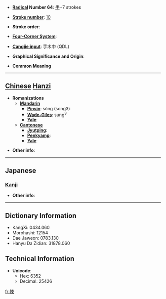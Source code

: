 * '''[[Wiktionary:Chinese radical index| Radical]] Number 64''': [[Wiktionary:Chinese radical index 手|手]]+7 strokes

* '''[[Wiktionary:Chinese total strokes index|Stroke number]]''': [[Wiktionary:Chinese total strokes index 10|10]]

* '''Stroke order''': 

* '''[[Wiktionary:Chinese four corner index|Four-Corner System]]''': 

* '''[[Wiktionary:Chinese Cangjie index|Cangjie input]]''': 手木中 (QDL)

* '''Graphical Significance and Origin''': 

* '''Common Meaning'''

----

== [[Chinese]] [[Hanzi]] ==

* '''Romanizations'''
** '''[[Mandarin]]'''
*** '''[[Pinyin]]''': sǒng (song3)
*** '''[[Wade-Giles]]''': sung<sup>3</sup>
*** '''[[Yale]]''': 
** '''[[Cantonese]]'''
*** '''[[Jyutping]]''':
*** '''[[Penkyamp]]''': 
*** '''[[Yale]]''': 

* '''Other info''': 

----

==Japanese==
===[[Kanji]]===
{{kanji|on readings=[[しょう]] (shō), [[しゅ]] (shu), [[そ]] (so), [[す]] (su), [[しょく]] (shoku), [[そく]] (soku)
|kun readings=[[つつしむ]] (tsutsushimu), [[あげる]] (ageru)
}}

* '''Other info''':  

----

== Dictionary Information ==

* KangXi: 0434.060
* Morohashi: 12154
* Dae Jaweon: 0783.130
* Hanyu Da Zidian: 31878.060

== Technical Information ==

* '''Unicode''':
** Hex: 6352
** Decimal: 25426

[[fr:捒]]